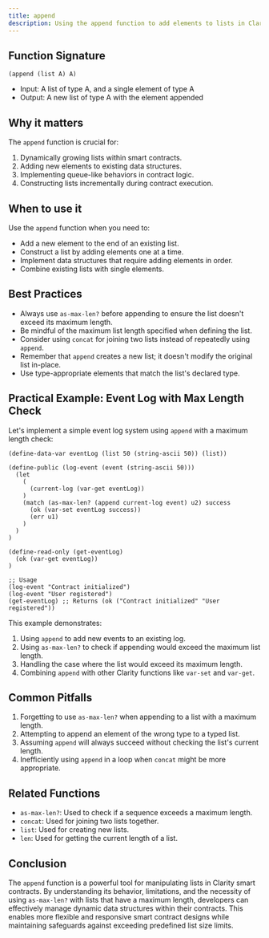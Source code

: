 ```yaml
---
title: append
description: Using the append function to add elements to lists in Clarity smart contracts, with considerations for maximum list length.
---
```


## Function Signature

```clarity
(append (list A) A)
```

- Input: A list of type A, and a single element of type A
- Output: A new list of type A with the element appended

## Why it matters

The `append` function is crucial for:

1. Dynamically growing lists within smart contracts.
2. Adding new elements to existing data structures.
3. Implementing queue-like behaviors in contract logic.
4. Constructing lists incrementally during contract execution.

## When to use it

Use the `append` function when you need to:

- Add a new element to the end of an existing list.
- Construct a list by adding elements one at a time.
- Implement data structures that require adding elements in order.
- Combine existing lists with single elements.

## Best Practices

- Always use `as-max-len?` before appending to ensure the list doesn't exceed its maximum length.
- Be mindful of the maximum list length specified when defining the list.
- Consider using `concat` for joining two lists instead of repeatedly using `append`.
- Remember that `append` creates a new list; it doesn't modify the original list in-place.
- Use type-appropriate elements that match the list's declared type.

## Practical Example: Event Log with Max Length Check

Let's implement a simple event log system using `append` with a maximum length check:

```clarity
(define-data-var eventLog (list 50 (string-ascii 50)) (list))

(define-public (log-event (event (string-ascii 50)))
  (let
    (
      (current-log (var-get eventLog))
    )
    (match (as-max-len? (append current-log event) u2) success
      (ok (var-set eventLog success))
      (err u1)
    )
  )
)

(define-read-only (get-eventLog)
  (ok (var-get eventLog))
)

;; Usage
(log-event "Contract initialized")
(log-event "User registered")
(get-eventLog) ;; Returns (ok ("Contract initialized" "User registered"))
```

This example demonstrates:
1. Using `append` to add new events to an existing log.
2. Using `as-max-len?` to check if appending would exceed the maximum list length.
3. Handling the case where the list would exceed its maximum length.
4. Combining `append` with other Clarity functions like `var-set` and `var-get`.

## Common Pitfalls

1. Forgetting to use `as-max-len?` when appending to a list with a maximum length.
2. Attempting to append an element of the wrong type to a typed list.
3. Assuming `append` will always succeed without checking the list's current length.
4. Inefficiently using `append` in a loop when `concat` might be more appropriate.

## Related Functions

- `as-max-len?`: Used to check if a sequence exceeds a maximum length.
- `concat`: Used for joining two lists together.
- `list`: Used for creating new lists.
- `len`: Used for getting the current length of a list.

## Conclusion

The `append` function is a powerful tool for manipulating lists in Clarity smart contracts. By understanding its behavior, limitations, and the necessity of using `as-max-len?` with lists that have a maximum length, developers can effectively manage dynamic data structures within their contracts. This enables more flexible and responsive smart contract designs while maintaining safeguards against exceeding predefined list size limits.
